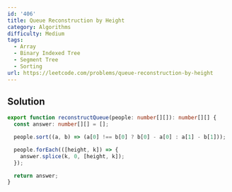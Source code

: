 ```yaml
---
id: '406'
title: Queue Reconstruction by Height
category: Algorithms
difficulty: Medium
tags:
  - Array
  - Binary Indexed Tree
  - Segment Tree
  - Sorting
url: https://leetcode.com/problems/queue-reconstruction-by-height
---
```


## Solution

```typescript showLineNumbers
export function reconstructQueue(people: number[][]): number[][] {
  const answer: number[][] = [];

  people.sort((a, b) => (a[0] !== b[0] ? b[0] - a[0] : a[1] - b[1]));

  people.forEach(([height, k]) => {
    answer.splice(k, 0, [height, k]);
  });

  return answer;
}
```
